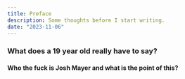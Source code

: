 ```yaml
---
title: Preface
description: Some thoughts before I start writing.
date: "2023-11-06"
---
```


### What does a 19 year old really have to say?

#### Who the fuck is Josh Mayer and what is the point of this?

